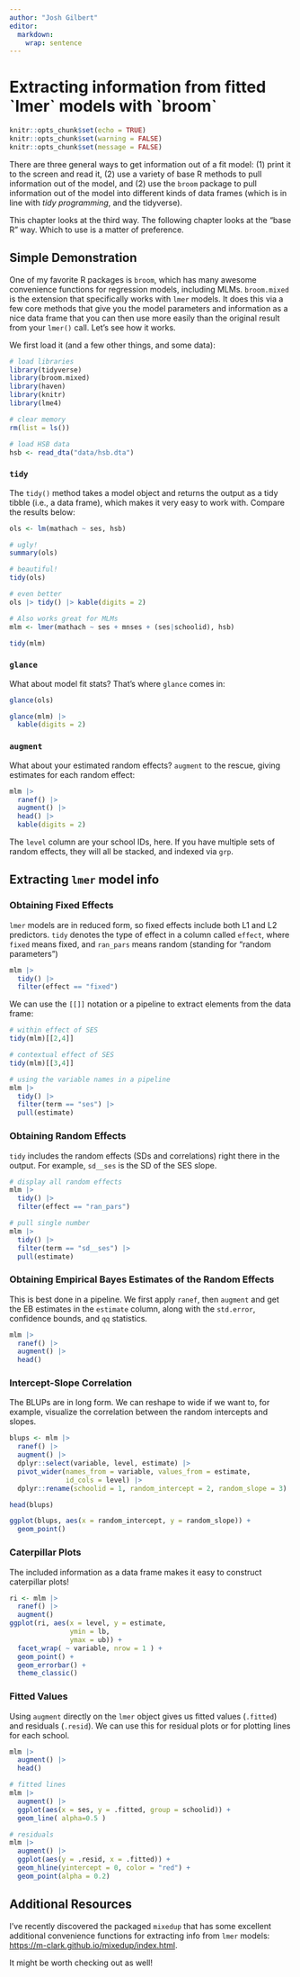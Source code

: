 ```yaml
---
author: "Josh Gilbert"
editor: 
  markdown: 
    wrap: sentence
---
```


# Extracting information from fitted \`lmer\` models with \`broom\`  {#sec-broom}

```r
knitr::opts_chunk$set(echo = TRUE)
knitr::opts_chunk$set(warning = FALSE)
knitr::opts_chunk$set(message = FALSE)
```

There are three general ways to get information out of a fit model: (1) print it to the screen and read it, (2) use a variety of base R methods to pull information out of the model, and (2) use the `broom` package to pull information out of the model into different kinds of data frames (which is in line with *tidy programming*, and the tidyverse).

This chapter looks at the third way.
The following chapter looks at the "base R" way.
Which to use is a matter of preference.

## Simple Demonstration

One of my favorite R packages is `broom`, which has many awesome convenience functions for regression models, including MLMs.
`broom.mixed` is the extension that specifically works with `lmer` models.
It does this via a few core methods that give you the model parameters and information as a nice data frame that you can then use more easily than the original result from your `lmer()` call.
Let's see how it works.

We first load it (and a few other things, and some data):

```r
# load libraries
library(tidyverse)
library(broom.mixed)
library(haven)
library(knitr)
library(lme4)

# clear memory
rm(list = ls())

# load HSB data
hsb <- read_dta("data/hsb.dta")
```

### `tidy`

The `tidy()` method takes a model object and returns the output as a tidy tibble (i.e., a data frame), which makes it very easy to work with.
Compare the results below:

```r
ols <- lm(mathach ~ ses, hsb)

# ugly!
summary(ols)

# beautiful!
tidy(ols)

# even better
ols |> tidy() |> kable(digits = 2)

# Also works great for MLMs
mlm <- lmer(mathach ~ ses + mnses + (ses|schoolid), hsb)

tidy(mlm)
```

### `glance`

What about model fit stats?
That's where `glance` comes in:

```r
glance(ols)

glance(mlm) |> 
  kable(digits = 2)
```

### `augment`

What about your estimated random effects?
`augment` to the rescue, giving estimates for each random effect:

```r
mlm |> 
  ranef() |> 
  augment() |> 
  head() |> 
  kable(digits = 2)
```

The `level` column are your school IDs, here.
If you have multiple sets of random effects, they will all be stacked, and indexed via `grp`.

## Extracting `lmer` model info

### Obtaining Fixed Effects

`lmer` models are in reduced form, so fixed effects include both L1 and L2 predictors.
`tidy` denotes the type of effect in a column called `effect`, where `fixed` means fixed, and `ran_pars` means random (standing for "random parameters")

```r
mlm |> 
  tidy() |> 
  filter(effect == "fixed")
```

We can use the `[[]]` notation or a pipeline to extract elements from the data frame:

```r
# within effect of SES
tidy(mlm)[[2,4]]

# contextual effect of SES
tidy(mlm)[[3,4]]

# using the variable names in a pipeline
mlm |> 
  tidy() |> 
  filter(term == "ses") |> 
  pull(estimate)
```

### Obtaining Random Effects

`tidy` includes the random effects (SDs and correlations) right there in the output.
For example, `sd__ses` is the SD of the SES slope.

```r
# display all random effects
mlm |> 
  tidy() |> 
  filter(effect == "ran_pars")

# pull single number
mlm |> 
  tidy() |> 
  filter(term == "sd__ses") |> 
  pull(estimate)
```

### Obtaining Empirical Bayes Estimates of the Random Effects

This is best done in a pipeline.
We first apply `ranef`, then `augment` and get the EB estimates in the `estimate` column, along with the `std.error`, confidence bounds, and `qq` statistics.

```r
mlm |> 
  ranef() |> 
  augment() |> 
  head()
```

### Intercept-Slope Correlation

The BLUPs are in long form.
We can reshape to wide if we want to, for example, visualize the correlation between the random intercepts and slopes.

```r
blups <- mlm |> 
  ranef() |> 
  augment() |> 
  dplyr::select(variable, level, estimate) |> 
  pivot_wider(names_from = variable, values_from = estimate,
              id_cols = level) |> 
  dplyr::rename(schoolid = 1, random_intercept = 2, random_slope = 3)

head(blups)

ggplot(blups, aes(x = random_intercept, y = random_slope)) +
  geom_point()
```

### Caterpillar Plots

The included information as a data frame makes it easy to construct caterpillar plots!

```r
ri <- mlm |> 
  ranef() |> 
  augment() 
ggplot(ri, aes(x = level, y = estimate,
               ymin = lb,
               ymax = ub)) +
  facet_wrap( ~ variable, nrow = 1 ) +
  geom_point() +
  geom_errorbar() +
  theme_classic()
```

### Fitted Values

Using `augment` directly on the `lmer` object gives us fitted values (`.fitted`) and residuals (`.resid`).
We can use this for residual plots or for plotting lines for each school.

```r
mlm |> 
  augment() |> 
  head()

# fitted lines
mlm |> 
  augment() |> 
  ggplot(aes(x = ses, y = .fitted, group = schoolid)) +
  geom_line( alpha=0.5 )

# residuals
mlm |> 
  augment() |> 
  ggplot(aes(y = .resid, x = .fitted)) +
  geom_hline(yintercept = 0, color = "red") +
  geom_point(alpha = 0.2)
```

## Additional Resources

I've recently discovered the packaged `mixedup` that has some excellent additional convenience functions for extracting info from `lmer` models: <https://m-clark.github.io/mixedup/index.html>.

It might be worth checking out as well!
